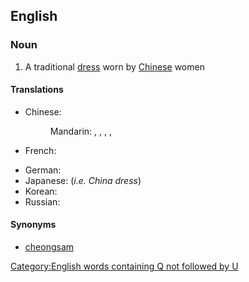 ==English==
{{wikipedia}}

===Noun===
{{en-noun}}

# A traditional [[dress]] worn by [[Chinese]] women

====Translations====
{{trans-top|a traditional dress worn by Chinese women}}
* Chinese:
*: Mandarin: {{t|zh|旗袍|tr=qípáo|sc=Hani}},  {{t|zh|旗袍兒|sc=Hani}},  {{t|zh|旗袍儿|tr=qípáor|sc=Hani}}, {{t|zh|長衫|sc=Hani}}, {{t|zh|长衫|tr=chángshān|sc=Hani}}
* French: {{t|fr|qipao|f}}
{{trans-mid}}
* German: {{t|de|Qipao|n}}
* Japanese: {{t|ja|チャイナドレス|tr=chainadoresu|sc=Jpan}} (''i.e. China dress'')
* Korean: {{t|ko|치파오|tr=chipao|sc=Kore}}
* Russian: {{t|ru|ципао|n|tr=cipáo|sc=Cyrl}}
{{trans-bottom}}

====Synonyms====
* [[cheongsam]]

[[Category:English words containing Q not followed by U]]
